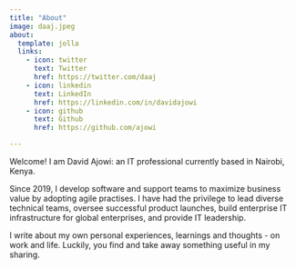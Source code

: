 ```yaml
---
title: "About"
image: daaj.jpeg
about:
  template: jolla
  links:
    - icon: twitter
      text: Twitter
      href: https://twitter.com/daaj
    - icon: linkedin
      text: LinkedIn
      href: https://linkedin.com/in/davidajowi
    - icon: github
      text: Github
      href: https://github.com/ajowi

---
```


Welcome! I am David Ajowi: an IT professional currently based in Nairobi, Kenya. 

Since 2019, I develop software and support teams to maximize business value by adopting agile practises. I have had the privilege to lead diverse technical teams, oversee successful product launches, build enterprise IT infrastructure for global enterprises, and provide IT leadership.

I write about my own personal experiences, learnings and thoughts - on work and life. Luckily, you find and take away something useful in my sharing.
